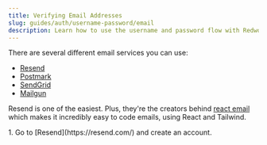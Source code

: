 ```yaml
---
title: Verifying Email Addresses
slug: guides/auth/username-password/email
description: Learn how to use the username and password flow with RedwoodJS.
---
```



There are several different email services you can use:

- [Resend](https://resend.com/)
- [Postmark](https://postmarkapp.com/)
- [SendGrid](https://sendgrid.com/)
- [Mailgun](https://www.mailgun.com/)

Resend is one of the easiest. Plus, they're the creators behind [react email](https://react.email/) which makes it incredibly easy to code emails, using React and Tailwind.

<Steps>
1. Go to [Resend](https://resend.com/) and create an account.

</Steps>




